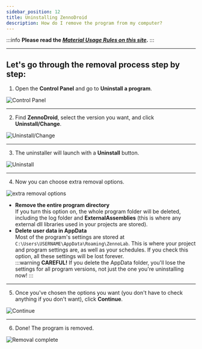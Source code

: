 ```yaml
---
sidebar_position: 12
title: Uninstalling ZennoDroid
description: How do I remove the program from my computer?
---  
```

:::info **Please read the [*Material Usage Rules on this site*](../Disclaimer).**
:::  
_______________________________________________
## Let's go through the removal process step by step:
1. Open the **Control Panel** and go to **Uninstall a program**.

![Control Panel](./assets/ZD_Unistall/ZD_Unistall_pic1.png)  
_______________________________________________
2. Find **ZennoDroid**, select the version you want, and click **Uninstall/Change**.

![Uninstall/Change](./assets/ZD_Unistall/ZD_Unistall_pic2.png)  
_______________________________________________
3. The uninstaller will launch with a **Uninstall** button.

![Uninstall](./assets/ZD_Unistall/ZD_Unistall_pic3.png)   
_______________________________________________
4. Now you can choose extra removal options.

![extra removal options](./assets/ZD_Unistall/ZD_Unistall_pic4.png) 

- **Remove the entire program directory**  
If you turn this option on, the whole program folder will be deleted, including the log folder and **ExternalAssemblies** (this is where any external dll libraries used in your projects are stored).  
- **Delete user data in AppData**  
Most of the program's settings are stored at `C:\Users\USERNAME\AppData\Roaming\ZennoLab`. This is where your project and program settings are, as well as your schedules. If you check this option, all these settings will be lost forever.  
:::warning **CAREFUL!**
If you delete the AppData folder, you'll lose the settings for all program versions, not just the one you're uninstalling now!
:::  
_______________________________________________
5. Once you've chosen the options you want (you don't have to check anything if you don't want), click **Continue**.

![Continue](./assets/ZD_Unistall/ZD_Unistall_pic5.png) 
_______________________________________________
6. Done! The program is removed.

![Removal complete](./assets/ZD_Unistall/ZD_Unistall_pic6.png)